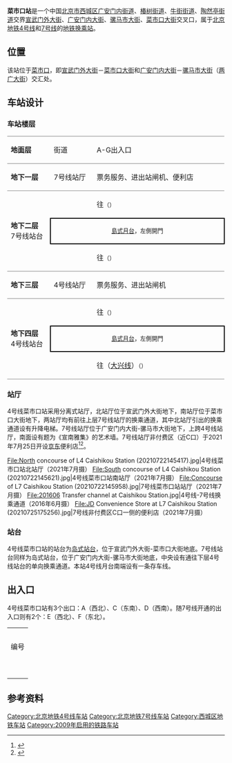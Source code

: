 {{NOT|菜市场}}
{{NoteTA|G1=Railway}}
{{Infobox station
| name = 菜市口
| eng_name = Caishikou<ref name=map2021>{{cite web|url=https://www.bjsubway.com/subway/images/luwangtu.png|title=北京城市轨道交通线网图|date=2021-12-31}}</ref>
| linecolour = {{北京地铁颜色|4}}
| linecolour2 = {{北京地铁颜色|7}}
| image = Platform of L4 Caishikou Station (20210119175142).jpg
| caption = 菜市口站4号线站台<br />[[File:Platform_of_L7_Caishikou_Station_(20210922084045).jpg|300px]]<br />菜市口站7号线站台
| other_name = 
| country = {{PRC}}
| borough = [[北京市|北京市]][[西城区|西城区]][[广安门内街道|广安门内街道]]、[[椿树街道|椿树街道]]、[[牛街街道|牛街街道]]、[[陶然亭街道|陶然亭街道]]交界
| address = [[宣武门外大街|宣武门外大街]]、[[广安门内大街|广安门内大街]]、[[骡马市大街|骡马市大街]]、[[菜市口大街|菜市口大街]]交叉口
| coordinates = {{Coord|39.887821|116.368145|type:railwaystation_region:CN-11_source:GoogleMaps|display=inline,title}}
| elevation = 
| operator = [[北京市地铁运营有限公司|北京市地铁运营有限公司]]、[[京港地铁|北京京港地铁有限公司]]
| lines = {{北京地铁线路名|4|SL}}<br />{{北京地铁线路名|7|SL}}
| distance = 
| platform = 各1座[[岛式站台|岛式站台]]
| tracks = 各2条
| bus_routes = 
| bus_stands = 
| connections = 公交站：菜市口、菜市口北、果子巷
| structure = 地下车站
| hall = {{北京地铁线路名|4|S}}：分离式站厅<br />{{北京地铁线路名|7|S}}：整体式站厅
| depth = 
| levels = 3层
| interchange = 通道换乘
| exits = 5个
| elevator = 
| escalator = 
| architect = 
| architectural_style = 
| colour = {{北京地铁线路名|4|S}}：蓝色<br />{{北京地铁线路名|7|S}}：褐色
| type = 
| status = 运营中
| code = 
| zone = 
| classification = 
| website = 
| built = 
| opened = {{北京地铁线路名|4|S}}：2009年9月28日<br />{{北京地铁线路名|7|S}}：2014年12月28日
| pass_year = 
| passengers = 
| pass_system = 
| pass_rank = 
| mpassengers = 
| trains = 
| station_hours = 
| hours = 
| first = {{collapsible list
 |title = 　
 |
{{北京地铁线路名|4|S}}
:往{{北京地铁起讫站|4|L}}：05:14
:往{{北京地铁起讫站|大兴|R}}：05:37<br />
{{北京地铁线路名|7|S}}
:往{{北京地铁起讫站|7|L}}：05:44
:往{{北京地铁起讫站|7|R}}：05:39
}}
| last = {{collapsible list
 |title = 　
 |
{{北京地铁线路名|4|S}}
:往{{北京地铁起讫站|4|L}}：23:28
:往{{北京地铁起讫站|大兴|R}}：23:14
:往{{站|公益西桥}}：23:27<br />
{{北京地铁线路名|7|S}}
:往{{北京地铁起讫站|7|L}}：23:28
:往{{北京地铁起讫站|7|R}}：23:09
:往{{站|高楼金}}：23:24
}}
| adjacent = {{Adjacent stations|system=北京地铁
|line1=4|left1=宣武门|right1=陶然亭|note-left1=1.152km|note-mid1=距离[[安河桥北站|安河桥北]]21.170km|note-right1=1.200km
|line2=7|left2=广安门内|right2=虎坊桥|note-left2=1.374km|note-mid2=距离[[北京西站|北京西站]]4.917km|note-right2=0.885km}}
| other_services = 
| route_map = {{Routemap|inline=yes|map=
~~ ~~B1层，7号线
utSTRf\utSTRg~~ ~~{{rmr|Licon=U|{{stl|北京地铁|广安门内}}}}
utSTR+BSl\utSTR+BSr
utSTR+BSl\utSTR+BSr
utSTRf\utSTRg~~ ~~{{rmr|Licon=D|{{stl|北京地铁|虎坊桥}}}}
~~ ~~B2层，4号线
utSTRf\utSTRg~~ ~~{{rmr|Licon=U|{{stl|北京地铁|宣武门}}}}
utSTR+BSl\utSTR+BSr
utSTR+BSl\utSTR+BSr
\utSTR\utSTR2\utSTRc3
\utABZg2\utSTRc123\utSTR+4!~utSTR3+4
\utSTR\utABZ+14\utSTR!~utSTRc4
\utSTR\utSTR\utSTR
\utSTR\utABZg2\utSTR!~utSTRc3
\utSTR\utENDEe!~utSTRc1\utABZg+4
\utSTR\utSTRc2\utSTR3
\utSTR\utSTR+1\utSTRc4
utSTRf\utSTRg~~ ~~{{rmr|Licon=D|{{stl|北京地铁|陶然亭}}}}
}}
}}
'''菜市口站'''是一个中国[[北京市|北京市]][[西城区|西城区]][[广安门内街道|广安门内街道]]、[[椿树街道|椿树街道]]、[[牛街街道|牛街街道]]、[[陶然亭街道|陶然亭街道]]交界[[宣武门外大街|宣武门外大街]]、[[广安门内大街|广安门内大街]]、[[骡马市大街|骡马市大街]]、[[菜市口大街|菜市口大街]]交叉口，属于[[北京地铁|北京地铁]][[北京地铁4号线|4号线]]和[[北京地铁7号线|7号线]]的[[地铁车站|地铁]][[换乘站|换乘站]]。

== 位置 ==
该站位于[[菜市口|菜市口]]，即[[宣武门外大街|宣武门外大街]]－[[菜市口大街|菜市口大街]]和[[广安门内大街|广安门内大街]]－[[骡马市大街|骡马市大街]]（[[两广路|两广大街]]）交汇处。

== 车站设计 ==
=== 车站楼层 ===
{|cellspacing=0 cellpadding=3
|style="border-top:solid 1px gray;border-bottom:solid 1px gray;" width=100|'''地面层'''
|style="border-top:solid 1px gray;border-bottom:solid 1px gray;" width=100|街道
|style="border-top:solid 1px gray;border-bottom:solid 1px gray;" width=350|A-G出入口
|-
|style="border-bottom:solid 1px gray;"|'''地下一层'''
|style="border-bottom:solid 1px gray;"|7号线站厅
|style="border-bottom:solid 1px gray;"|票务服务、进出站闸机、便利店
|-
|style="border-bottom:solid 1px gray;" rowspan=3|'''地下二层<br/>'''7号线站台
|{{arrow|L}}
|{{北京地铁线路名|7|c}}往{{站|北京西站|北京西站}}<small>（{{站|广安门内}}）</small>
|-
|style="border-top:solid 2px black;border-right:solid 2px black;border-left:solid 2px black;border-bottom:solid 2px black;text-align:center;" colspan=2|<small>[[島式月台|島式月台]]，左側開門</small>
|-
|style="border-bottom:solid 1px gray;"|{{arrow|R}}
|style="border-bottom:solid 1px gray;"|{{北京地铁线路名|7|c}}往{{站|环球度假区}}<small>（{{站|虎坊桥}}）</small>
|-
|style="border-bottom:solid 1px gray;"|'''地下三层'''
|style="border-bottom:solid 1px gray;"|4号线站厅
|style="border-bottom:solid 1px gray;"|票务服务、进出站闸机
|-
|style="border-bottom:solid 1px gray;" rowspan=3|'''地下四层<br/>'''4号线站台
|{{arrow|L}}
|{{北京地铁线路名|4|c}}往{{站|安河桥北}}<small>（{{站|宣武门}}）</small>
|-
|style="border-top:solid 2px black;border-right:solid 2px black;border-left:solid 2px black;border-bottom:solid 2px black;text-align:center;" colspan=2|<small>[[島式月台|島式月台]]，左側開門</small>
|-
|style="border-bottom:solid 1px gray;"|{{arrow|R}}
|style="border-bottom:solid 1px gray;"|{{北京地铁线路名|4|c}}往{{站|天宫院}}（[[北京地铁大兴线|大兴线]]）<small>（{{站|陶然亭}}）</small>
|}

=== 站厅 ===
4号线菜市口站采用分离式站厅，北站厅位于宣武门外大街地下，南站厅位于菜市口大街地下，两站厅均有前往上层7号线站厅的换乘通道，其中北站厅引出的换乘通道设有升降电梯。7号线站厅位于广安门内大街-骡马市大街地下，上跨4号线站厅，南面设有题为《宣南雅集》的艺术墙。7号线站厅非付费区（近C口）于2021年7月25日开设[[京東_(網站)|京东]]便利店<ref>{{cite news|url=http://www.bj.xinhuanet.com/2021-07/23/c_1127684722.htm|title=三座地铁车站引入便利店|work=[[北京日报|北京日报]]|date=2021-07-23|accessdate=2021-07-23}}</ref><ref>{{cite news|url=https://news.bjd.com.cn/2021/07/25/136177t100.html|title=北京地铁站内首批便利店开业！除常规速食还有炒肝？去看看|publisher=北京日报客户端|date=2021-07-25|accessdate=2021-07-25}}</ref>。
<gallery>
File:North concourse of L4 Caishikou Station (20210722145417).jpg|4号线菜市口站北站厅（2021年7月摄）
File:South concourse of L4 Caishikou Station (20210722145621).jpg|4号线菜市口站南站厅（2021年7月摄）
File:Concourse of L7 Caishikou Station (20210722145958).jpg|7号线菜市口站站厅（2021年7月摄）
File:201606 Transfer channel at Caishikou Station.jpg|4号线-7号线换乘通道（2016年6月摄）
File:JD Convenience Store at L7 Caishikou Station (20210725175256).jpg|7号线非付费区C口一侧的便利店（2021年7月摄）
</gallery>

=== 站台 ===
4号线菜市口站的站台为[[岛式站台|岛式站台]]，位于宣武门外大街-菜市口大街地底。7号线站台同样为岛式站台，位于广安门内大街-骡马市大街地底，中央设有通往下层4号线站台的单向换乘通道。本站4号线月台南端设有一条存车线。
{{multiple image|align=center|direction=vertical|width=700
|image1=Platform panorama of L4 Caishikou Station (20200809133120).jpg|caption1=<center>4号线站台全景（2020年8月摄）</center>
|image2=Platform panorama of L7 Caishikou Station (20200809103626).jpg|caption2=<center>7号线站台全景（2020年8月摄）</center>
}}

== 出入口 ==
4号线菜市口站有3个出口：A（西北）、C（东南）、D（西南）。随7号线开通的出入口则有2个：E（西北）、F（东北）。
{| class="wikitable"
| colspan="5" align="center" bgcolor="{{北京地铁颜色|4}}" |
|-
| colspan="5" align="center" bgcolor="{{北京地铁颜色|7}}" |
|-
! 编号 
! 指示
! 建议前往的目的地
! 图片
! 无障碍设施图片
|-
| {{港鐵出口|A|附=輪}} 
| [[宣武门外大街|宣武门外大街]]（西侧）
| 广内医院、[[北京市第十四中学分校|北京市第十四中学分校]]、回民学校、新华社北京分社、西城区椿树社区卫生服务中心
|[[File:Exit_A_of_Caishikou_Station_(20210725180408).jpg|150px]]
|[[File:Barrier-free_facilities_at_Exit_A_of_Beijing_Subway_Caishikou_Station.jpg|150px]]
|-
| {{港鐵出口|C}} 
| [[菜市口大街|菜市口大街]]（东侧） 
| 北京市第四十三中学、椿树青少年活动中心
|[[File:Exit_C_of_Caishikou_Station_(20210725175822).jpg|150px]]
|{{n/a}}
|-
| {{港鐵出口|D}}
|[[广安门内大街|广安门内大街]]（南侧） 
| [[中国移动通信|中国移动通信]]、[[中国大唐集团公司|中国大唐集团公司]]
|[[File:Exit_D_of_Caishikou_Station_(20200103170007).jpg|150px]]
|{{n/a}}
|-
| {{港鐵出口|E|附=升}} 
| 广安门内大街（北侧） 
| 格林豪泰快捷酒店、[[新华社|新华社]]北京分社
|[[File:Exit_E_of_Caishikou_Station_(20210725180527).jpg|150px]]
|[[File:Exit_E_lift_of_Caishikou_Station_(20210725180521).jpg|150px]]
|-
| {{港鐵出口|F}} 
| [[骡马市大街|骡马市大街]]（北侧） 
| 椿树派出所、富卓大厦/沃尔玛购物广场、中国联通北京分公司
|[[File:Exit_F,_Caishikou_Station,_Beijing_Metro.jpg|150px]]
|{{n/a}}
|-
|{{港鐵出口|G|附=升}} 
| 广安门内大街 
| 
|  [[File:Exit_G_of_Caishikou_Station_(20210725180146).jpg|150px]]
|[[File:Exit_G_lift_of_Caishikou_Station_(20210725180117).jpg|150px]]
|-
| bgcolor="#EEEEEE" colspan=5 |{{港鐵出口|註=升輪}}
|}

== 参考资料 ==
{{reflist}}
{{commonscat|Caishikou Station}}

{{北京地铁4号线}}
{{北京地铁7号线}}

[[Category:北京地铁4号线车站|Category:北京地铁4号线车站]]
[[Category:北京地铁7号线车站|Category:北京地铁7号线车站]]
[[Category:西城区地铁车站|Category:西城区地铁车站]]
[[Category:2009年启用的铁路车站|Category:2009年启用的铁路车站]]